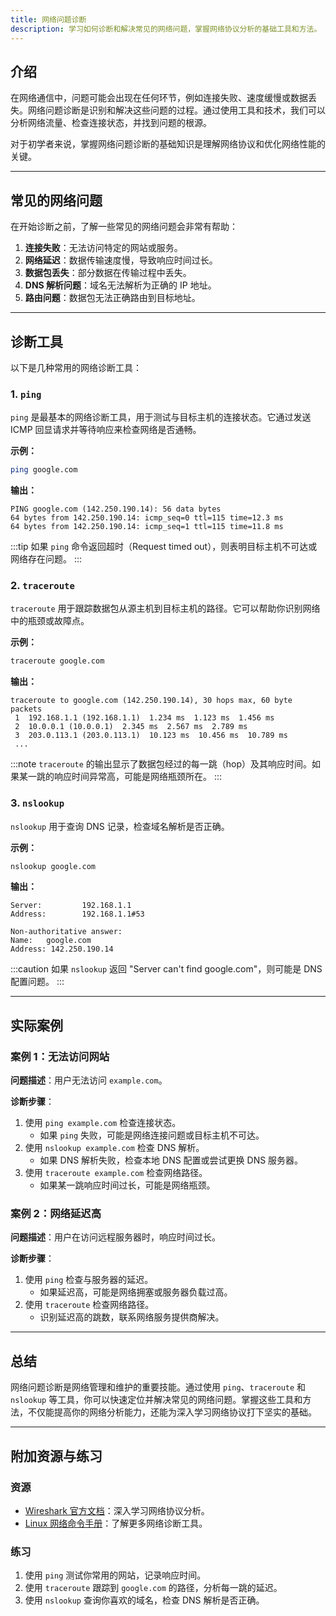 ```yaml
---
title: 网络问题诊断
description: 学习如何诊断和解决常见的网络问题，掌握网络协议分析的基础工具和方法。
---
```


## 介绍

在网络通信中，问题可能会出现在任何环节，例如连接失败、速度缓慢或数据丢失。网络问题诊断是识别和解决这些问题的过程。通过使用工具和技术，我们可以分析网络流量、检查连接状态，并找到问题的根源。

对于初学者来说，掌握网络问题诊断的基础知识是理解网络协议和优化网络性能的关键。

---

## 常见的网络问题

在开始诊断之前，了解一些常见的网络问题会非常有帮助：

1. **连接失败**：无法访问特定的网站或服务。
2. **网络延迟**：数据传输速度慢，导致响应时间过长。
3. **数据包丢失**：部分数据在传输过程中丢失。
4. **DNS 解析问题**：域名无法解析为正确的 IP 地址。
5. **路由问题**：数据包无法正确路由到目标地址。

---

## 诊断工具

以下是几种常用的网络诊断工具：

### 1. `ping`

`ping` 是最基本的网络诊断工具，用于测试与目标主机的连接状态。它通过发送 ICMP 回显请求并等待响应来检查网络是否通畅。

**示例：**
```bash
ping google.com
```

**输出：**
```
PING google.com (142.250.190.14): 56 data bytes
64 bytes from 142.250.190.14: icmp_seq=0 ttl=115 time=12.3 ms
64 bytes from 142.250.190.14: icmp_seq=1 ttl=115 time=11.8 ms
```

:::tip
如果 `ping` 命令返回超时（Request timed out），则表明目标主机不可达或网络存在问题。
:::

### 2. `traceroute`

`traceroute` 用于跟踪数据包从源主机到目标主机的路径。它可以帮助你识别网络中的瓶颈或故障点。

**示例：**
```bash
traceroute google.com
```

**输出：**
```
traceroute to google.com (142.250.190.14), 30 hops max, 60 byte packets
 1  192.168.1.1 (192.168.1.1)  1.234 ms  1.123 ms  1.456 ms
 2  10.0.0.1 (10.0.0.1)  2.345 ms  2.567 ms  2.789 ms
 3  203.0.113.1 (203.0.113.1)  10.123 ms  10.456 ms  10.789 ms
 ...
```

:::note
`traceroute` 的输出显示了数据包经过的每一跳（hop）及其响应时间。如果某一跳的响应时间异常高，可能是网络瓶颈所在。
:::

### 3. `nslookup`

`nslookup` 用于查询 DNS 记录，检查域名解析是否正确。

**示例：**
```bash
nslookup google.com
```

**输出：**
```
Server:         192.168.1.1
Address:        192.168.1.1#53

Non-authoritative answer:
Name:   google.com
Address: 142.250.190.14
```

:::caution
如果 `nslookup` 返回 "Server can't find google.com"，则可能是 DNS 配置问题。
:::

---

## 实际案例

### 案例 1：无法访问网站

**问题描述**：用户无法访问 `example.com`。

**诊断步骤**：
1. 使用 `ping example.com` 检查连接状态。
   - 如果 `ping` 失败，可能是网络连接问题或目标主机不可达。
2. 使用 `nslookup example.com` 检查 DNS 解析。
   - 如果 DNS 解析失败，检查本地 DNS 配置或尝试更换 DNS 服务器。
3. 使用 `traceroute example.com` 检查网络路径。
   - 如果某一跳响应时间过长，可能是网络瓶颈。

### 案例 2：网络延迟高

**问题描述**：用户在访问远程服务器时，响应时间过长。

**诊断步骤**：
1. 使用 `ping` 检查与服务器的延迟。
   - 如果延迟高，可能是网络拥塞或服务器负载过高。
2. 使用 `traceroute` 检查网络路径。
   - 识别延迟高的跳数，联系网络服务提供商解决。

---

## 总结

网络问题诊断是网络管理和维护的重要技能。通过使用 `ping`、`traceroute` 和 `nslookup` 等工具，你可以快速定位并解决常见的网络问题。掌握这些工具和方法，不仅能提高你的网络分析能力，还能为深入学习网络协议打下坚实的基础。

---

## 附加资源与练习

### 资源
- [Wireshark 官方文档](https://www.wireshark.org/docs/)：深入学习网络协议分析。
- [Linux 网络命令手册](https://linux.die.net/man/)：了解更多网络诊断工具。

### 练习
1. 使用 `ping` 测试你常用的网站，记录响应时间。
2. 使用 `traceroute` 跟踪到 `google.com` 的路径，分析每一跳的延迟。
3. 使用 `nslookup` 查询你喜欢的域名，检查 DNS 解析是否正确。